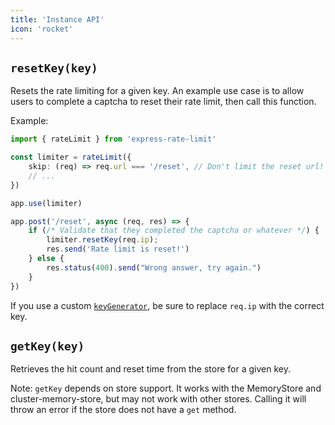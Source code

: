 ```yaml
---
title: 'Instance API'
icon: 'rocket'
---
```


## `resetKey(key)`

Resets the rate limiting for a given key. An example use case is to allow users
to complete a captcha to reset their rate limit, then call this function.

Example:

```ts
import { rateLimit } from 'express-rate-limit'

const limiter = rateLimit({
    skip: (req) => req.url === '/reset', // Don't limit the reset url!
	// ...
})

app.use(limiter)

app.post('/reset', async (req, res) => {
    if (/* Validate that they completed the captcha or whatever */) {
        limiter.resetKey(req.ip);
        res.send('Rate limit is reset!')
    } else {
        res.status(400).send("Wrong answer, try again.")
    }
})
```

If you use a custom [`keyGenerator`](/reference/configuration#keygenerator), be
sure to replace `req.ip` with the correct key.

## `getKey(key)`

Retrieves the hit count and reset time from the store for a given key.

Note: `getKey` depends on store support. It works with the MemoryStore and
cluster-memory-store, but may not work with other stores. Calling it will throw
an error if the store does not have a `get` method.
